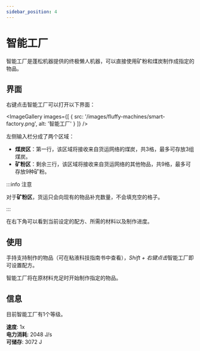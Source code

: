 ```yaml
---
sidebar_position: 4
---
```



# 智能工厂

智能工厂是蓬松机器提供的终极懒人机器，可以直接使用矿粉和煤炭制作成指定的物品。

## 界面

右键点击智能工厂可以打开以下界面：

<ImageGallery images={[
  { src: '/images/fluffy-machines/smart-factory.png', alt: '智能工厂' }
]} />

左侧输入栏分成了两个区域：

- **煤炭区**：第一行，该区域将接收来自货运网络的煤炭，共3格，最多可存放3组煤炭。
- **矿粉区**：剩余三行，该区域将接收来自货运网络的其他物品，共9格，最多可存放9种矿粉。

:::info 注意

对于**矿粉区**，货运只会向现有的物品补充数量，不会填充空的格子。

:::

在右下角可以看到当前设定的配方、所需的材料以及制作进度。

## 使用

手持支持制作的物品（可在粘液科技指南书中查看），*Shift + 右键点击*智能工厂即可设置配方。

智能工厂将在原材料充足时开始制作指定的物品。

## 信息

目前智能工厂有1个等级。

**速度**: 1x<br />
**电力消耗**: 2048 J/s<br />
**可储存**: 3072 J
